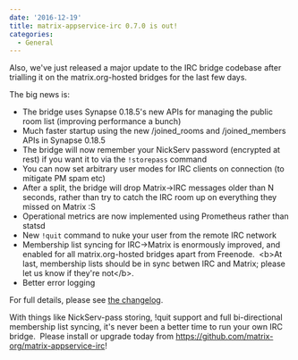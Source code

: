 ```yaml
---
date: '2016-12-19'
title: matrix-appservice-irc 0.7.0 is out!
categories:
  - General
---
```


Also, we've just released a major update to the IRC bridge codebase after trialling it on the matrix.org-hosted bridges for the last few days.

The big news is:
<ul>
 	<li>The bridge uses Synapse 0.18.5's new APIs for managing the public room list (improving performance a bunch)</li>
 	<li>Much faster startup using the new /joined_rooms and /joined_members APIs in Synapse 0.18.5</li>
 	<li>The bridge will now remember your NickServ password (encrypted at rest) if you want it to via the <code>!storepass</code> command</li>
 	<li>You can now set arbitrary user modes for IRC clients on connection (to mitigate PM spam etc)</li>
 	<li>After a split, the bridge will drop Matrix-&gt;IRC messages older than N seconds, rather than try to catch the IRC room up on everything they missed on Matrix :S</li>
 	<li>Operational metrics are now implemented using Prometheus rather than statsd</li>
 	<li>New <code>!quit</code> command to nuke your user from the remote IRC network</li>
 	<li>Membership list syncing for IRC-&gt;Matrix is enormously improved, and enabled for all matrix.org-hosted bridges apart from Freenode.  &lt;b&gt;At last, membership lists should be in sync betwen IRC and Matrix; please let us know if they're not&lt;/b&gt;.</li>
 	<li>Better error logging</li>
</ul>
For full details, please see <a href="https://github.com/matrix-org/matrix-appservice-irc/blob/master/CHANGELOG.md">the changelog</a>.

With things like NickServ-pass storing, !quit support and full bi-directional membership list syncing, it's never been a better time to run your own IRC bridge.  Please install or upgrade today from <a href="https://github.com/matrix-org/matrix-appservice-irc">https://github.com/matrix-org/matrix-appservice-irc</a>!